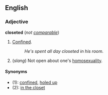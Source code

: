 ==English==
===Adjective===
'''closeted''' (''not [[comparable]]'')

#[[Confined]].
#:''He's spent all day closeted in his room.''
#(''slang'') Not open about one's [[homosexuality]].

====Synonyms====
*(1): [[confined]], [[holed up]]
*(2): [[in the closet]]